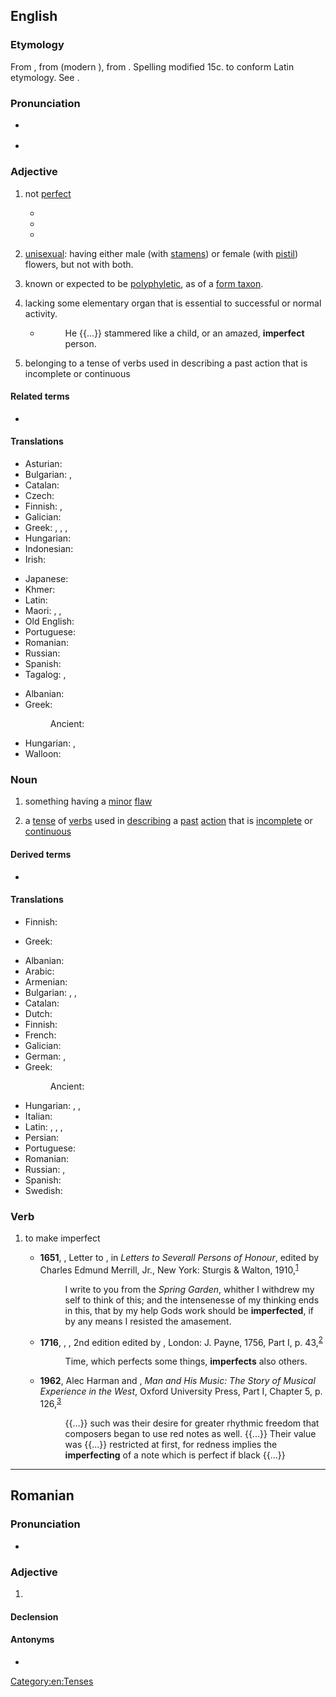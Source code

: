 ==English==

===Etymology===
From {{inh|en|enm|imperfit}}, from {{der|en|fro|imparfit}} (modern {{cog|fr|imparfait}}), from {{der|en|la|imperfectus}}. Spelling modified 15c. to conform Latin etymology. See {{af|en|in-|alt1=im-|perfect}}.

===Pronunciation===
* {{a|US}} {{IPA|en|/ɪmˈpɝːfɪkt/|/ɪmˈpɝːfɛkt/}}
* {{audio|en|en-us-imperfect.ogg|Audio (US)}}

===Adjective===
{{en-adj}}

# not [[perfect]]
#: {{syn|en|defective|fallible|faultful|faulty}}
#: {{ant|en|faultless|infallible|perfect}}
#*{{RQ:Shakespeare Lear|act=IV|scene=vi|passage=Why, then, your other senses grow '''imperfect'''.}}
#* {{RQ:Milton PL|book=8|passage=Nothing '''imperfet''' or deficient left / Of all that he Created.}}
#* {{RQ:Pope Essay on Man|chapter=II|passage=Then say not man's '''imperfect''', Heaven in fault; / Say rather, man's as perfect as he ought.}}
# {{lb|en|botany}} [[unisexual]]: having either male (with [[stamen]]s) or female (with [[pistil]]) flowers, but not with both.
#: {{ant|en|perfect}}
# {{lb|en|taxonomy}} known or expected to be [[polyphyletic]], as of a [[form taxon]].
# {{lb|en|obsolete}} lacking some elementary organ that is essential to successful or normal activity.
#* {{rfdatek|en|Jeremy Taylor}}
#*: He {{...}} stammered like a child, or an amazed, '''imperfect''' person.
# {{lb|en|grammar}} belonging to a tense of verbs used in describing a past action that is incomplete or continuous

====Related terms====
* {{l|en|imperfection}}

====Translations====
{{trans-top|not perfect}}
* Asturian: {{t|ast|imperfeutu}}
* Bulgarian: {{t+|bg|незавършен}}, {{t+|bg|несъвършен}}
* Catalan: {{t+|ca|imperfecte}}
* Czech: {{t|cs|nedokonalý|m}}
* Finnish: {{t+|fi|vajavainen}}, {{t|fi|epätäydellinen}}
* Galician: {{t|gl|imperfecto|m}}
* Greek: {{t+|el|ατελής|m|f}}, {{t+|el|ελλιπής|m|f}}, {{t+|el|πλημμελής|m|f}}, {{t+|el|ελαττωματικός|m}}
* Hungarian: {{t+|hu|tökéletlen}}
* Indonesian: {{t|id|tidak sempurna}}
* Irish: {{t|ga|anfhoirfe}}
{{trans-mid}}
* Japanese: {{t+|ja|不完全|alt=不完全な|tr=fukanzen na}}
* Khmer: {{t+|km|ខ្ចោះ|tr=kcɑh}}
* Latin: {{t|la|imperfectus}}
* Maori: {{t|mi|takarepa}}, {{t|mi|nawe}}, {{t|mi|kōkau}}
* Old English: {{t|ang|unfulfremed}}
* Portuguese: {{t+|pt|imperfeito}}
* Romanian: {{t+|ro|imperfect|m|n}}
* Russian: {{t+|ru|несоверше́нный}}
* Spanish: {{t+|es|imperfecto}}
* Tagalog: {{t|tl|balhag}}, {{t|tl|dihimpit}}
{{trans-bottom}}

{{trans-see|unisexual|unisexual}}

{{trans-top|(grammar) belonging to a tense of verbs used in describing a past action that is incomplete or continuous}}
* Albanian: {{t|sq|E pakryer}}
* Greek:
*: Ancient: {{t|grc|παρατατικός}}
{{trans-mid}}
* Hungarian: {{t+|hu|folyamatos}}, {{t+|hu|befejezetlen}}
* Walloon: {{t+|wa|durant|m}}
{{trans-bottom}}

===Noun===
{{en-noun}}

# something having a [[minor]] [[flaw]]
# {{lb|en|grammar}} a [[tense]] of [[verbs]] used in [[describing]] a [[past]] [[action]] that is [[incomplete]] or [[continuous]]
#: {{syn|en|preterimperfect}}

====Derived terms====
* {{l|en|imperfective}}

====Translations====
{{trans-top|something having a minor flaw}}
* Finnish: {{t+|fi|sekunda}}
{{trans-mid}}
* Greek: {{t+|el|υποτυπώδης|m}}
{{trans-bottom}}

{{trans-top|past tense}}
* Albanian: {{t|sq|E pakryer}}
* Arabic: {{t|ar|ناقص-غير كامل}}
* Armenian: {{t+|hy|անկատար}}
* Bulgarian: {{t|bg|ми́нало несвърше́но вре́ме|n}}, {{t|bg|имперфе́кт|m}}, {{t|bg|и́мперфект|m}}
* Catalan: {{t+|ca|imperfet|m}}
* Dutch: {{t+|nl|onvoltooid verleden tijd|m}}
* Finnish: {{t+|fi|imperfekti}}
* French: {{t+|fr|imparfait|m}}
* Galician: {{t|gl|imperfecto|m}}
* German: {{t+|de|Imperfekt|n}}, {{t|de|Imperfektum|n}}
* Greek: {{t+|el|παρατατικός|m}}
*: Ancient: {{t|grc|παρατατικός|m}}
{{trans-mid}}
* Hungarian: {{t|hu|imperfektum}}, {{t|hu|folyamatos múlt}}, {{t|hu|elbeszélő múlt}}
* Italian: {{t+|it|imperfetto|m}}
* Latin: {{t|la|tempus praeteritum imperfectum|n}}, {{t|la|tempus imperfectum|n}}, {{t|la|praeteritum imperfectum|n}}, {{t|la|imperfectum|n}}
* Persian: {{t+|fa|ناقص|tr=nâqes}}
* Portuguese: {{t+|pt|imperfeito|m}}
* Romanian: {{t+|ro|imperfect|n}}
* Russian: {{t+|ru|имперфе́кт|m}}, {{t|ru|несоверше́нное вре́мя|n}}
* Spanish: {{t+|es|imperfecto|m}}
* Swedish: {{t+|sv|imperfekt}}
{{trans-bottom}}

===Verb===
{{en-verb}}

# {{lb|en|transitive}} to make imperfect
#* '''1651''', {{w|John Donne}}, Letter to {{w|Henry Goodere}}, in ''Letters to Severall Persons of Honour'', edited by Charles Edmund Merrill, Jr., New York: Sturgis & Walton, 1910,<sup>[https://www.gutenberg.org/files/37387/37387.txt]</sup>
#*: I write to you from the ''Spring Garden'', whither I withdrew my self to think of this; and the intensenesse of my thinking ends in this, that by my help Gods work should be '''imperfected''', if by any means I resisted the amasement.
#* '''1716''', {{w|Thomas Browne}}, ''{{w|Christian Morals}}'', 2nd edition edited by {{w|Samuel Johnson}}, London: J. Payne, 1756, Part I, p. 43,<sup>[https://archive.org/details/christianmorals01browgoog]</sup>
#*: Time, which perfects some things, '''imperfects''' also others.
#* '''1962''', Alec Harman and {{w|Wilfrid Mellers}}, ''Man and His Music: The Story of Musical Experience in the West'', Oxford University Press, Part I, Chapter 5, p. 126,<sup>[https://archive.org/details/in.ernet.dli.2015.156593]</sup>
#*: {{...}} such was their desire for greater rhythmic freedom that composers began to use red notes as well. {{...}} Their value was {{...}} restricted at first, for redness implies the '''imperfecting''' of a note which is perfect if black {{...}}

[[Category:en:Tenses]]

----

==Romanian==

===Pronunciation===
* {{IPA|ro|/imperˈfekt/}}

===Adjective===
{{ro-adj|4}}

# {{l|en|imperfect}}

====Declension====
{{ro-adj-4|mpl=imperfecți}}

====Antonyms====
* {{l|ro|perfect}}
